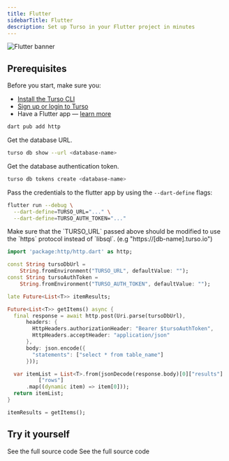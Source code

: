 ```yaml
---
title: Flutter
sidebarTitle: Flutter
description: Set up Turso in your Flutter project in minutes
---
```


![Flutter banner](/images/guides/flutter-banner.png)

## Prerequisites

Before you start, make sure you:

- [Install the Turso CLI]
- [Sign up or login to Turso]
- Have a Flutter app &mdash; [learn more]

<Steps>

<Step title="Install the Dart HTTP package.">

```bash
dart pub add http
```

</Step>

<Step title="Configure database credentials.">

Get the database URL.

```bash
turso db show --url <database-name>
```
Get the database authentication token.

```bash
turso db tokens create <database-name>
```

Pass the credentials to the flutter app by using the `--dart-define` flags:

```bash
flutter run --debug \
  --dart-define=TURSO_URL="..." \
  --dart-define=TURSO_AUTH_TOKEN="..."
```

<Warning>
Make sure that the `TURSO_URL` passed above should be modified to use the `https` protocol instead of `libsql`. (e.g "https://[db-name].turso.io")
</Warning>

</Step>

<Step title="Execute SQL">

```dart lib/main.dart
import 'package:http/http.dart' as http;

const String tursoDbUrl =
    String.fromEnvironment("TURSO_URL", defaultValue: "");
const String tursoAuthToken =
    String.fromEnvironment("TURSO_AUTH_TOKEN", defaultValue: "");

late Future<List<T>> itemResults;

Future<List<T>> getItems() async {
  final response = await http.post(Uri.parse(tursoDbUrl),
      headers: {
        HttpHeaders.authorizationHeader: "Bearer $tursoAuthToken",
        HttpHeaders.acceptHeader: "application/json"
      },
      body: json.encode({
        "statements": ["select * from table_name"]
      }));

  var itemList = List<T>.from(jsonDecode(response.body)[0]["results"]
          ["rows"]
      .map((dynamic item) => item[0]));
  return itemList;
}

itemResults = getItems();
```
</Step>

</Steps>

## Try it yourself

<CardGroup cols={2}>
  <Card title="Recipe book app" icon="arrow-up-right-from-square" href="https://github.com/tursodatabase/examples/tree/master/app_recipe_book">
    See the full source code
  </Card>
  <Card title="Todo list app" icon="arrow-up-right-from-square" href="https://github.com/tursodatabase/examples/tree/master/flutter_todo_list">
    See the full source code
  </Card>
</CardGroup>


[Install the Turso CLI]: /cli/installation
[Sign up or login to Turso]: /cli/authentication#signup
[learn more]: https://docs.flutter.dev/get-started/codelab

